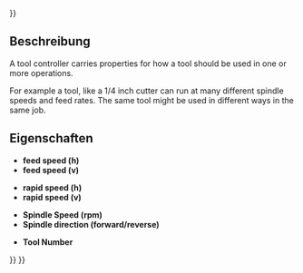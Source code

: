 <languages/>
{{UnfinishedDocu{{#translation:}}}}

{{Docnav/de
|[[CAM_ToolBit_Library/de|ToolBit Library]]
|[[CAM_FAQ/de|FAQ]]
|[[CAM_Workbench/de|CAM]]
|IconL=
|IconR=
|IconC=Workbench_CAM.svg
}}

{{TOCright}}

<span id="Description"></span>
==Beschreibung==

A tool controller carries properties for how a tool should be used in one or more operations.

For example a tool, like a 1/4 inch cutter can run at many different spindle speeds and feed rates. The same tool might be used in different ways in the same job.

<span id="Properties"></span>
==Eigenschaften==

* '''feed speed (h)'''
* '''feed speed (v)'''

* '''rapid speed (h)'''
* '''rapid speed (v)'''

* '''Spindle Speed (rpm)'''
* '''Spindle direction (forward/reverse)'''

* '''Tool Number'''


{{Docnav/de
|[[CAM_ToolBit_Library/de|ToolBit Library]]
|[[CAM_FAQ/de|FAQ]]
|[[CAM_Workbench/de|CAM]]
|IconL=
|IconR=
|IconC=Workbench_CAM.svg
}}

{{CAM_Tools_navi{{#translation:}}}}
{{Userdocnavi{{#translation:}}}}